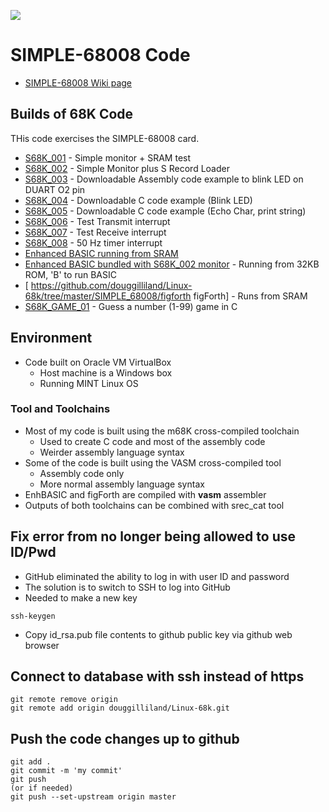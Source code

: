 <img src="http://land-boards.com/blwiki/images/d/d4/SIMPLE-68008_P475-720px.jpg"></img>

= SIMPLE-68008 Code =

* [http://land-boards.com/blwiki/index.php?title=SIMPLE-68008 SIMPLE-68008 Wiki page]

== Builds of 68K Code ==

THis code exercises the SIMPLE-68008 card.

* [https://github.com/douggilliland/Linux-68k/blob/master/SIMPLE_68008/S68K_001/S68K_001.s S68K_001] - Simple monitor + SRAM test 
* [https://github.com/douggilliland/Linux-68k/blob/master/SIMPLE_68008/S68K_001/S68K_002.s S68K_002] - Simple Monitor plus S Record Loader
* [https://github.com/douggilliland/Linux-68k/blob/master/SIMPLE_68008/S68K_001/S68K_003.s S68K_003] - Downloadable Assembly code example to blink LED on DUART O2 pin
* [https://github.com/douggilliland/Linux-68k/blob/master/SIMPLE_68008/S68K_001/S68K_004.s S68K_004] - Downloadable C code example (Blink LED)
* [https://github.com/douggilliland/Linux-68k/blob/master/SIMPLE_68008/S68K_001/S68K_005.s S68K_005] - Downloadable C code example (Echo Char, print string)
* [https://github.com/douggilliland/Linux-68k/blob/master/SIMPLE_68008/S68K_001/S68K_006.s S68K_006] - Test Transmit interrupt
* [https://github.com/douggilliland/Linux-68k/blob/master/SIMPLE_68008/S68K_001/S68K_007.s S68K_007] - Test Receive interrupt
* [https://github.com/douggilliland/Linux-68k/blob/master/SIMPLE_68008/S68K_001/S68K_008.s S68K_008] - 50 Hz timer interrupt
* [https://github.com/douggilliland/Linux-68k/tree/master/SIMPLE_68008/S68K_enhbasic Enhanced BASIC running from SRAM]
* [https://github.com/douggilliland/Linux-68k/tree/master/SIMPLE_68008/S68K_enhbasic_ROM Enhanced BASIC bundled with S68K_002 monitor] - Running from 32KB ROM, 'B' to run BASIC 
* [ https://github.com/douggilliland/Linux-68k/tree/master/SIMPLE_68008/figforth figForth] - Runs from SRAM
* [https://github.com/douggilliland/Linux-68k/tree/master/SIMPLE_68008/S68K_GAME_01 S68K_GAME_01] - Guess a number (1-99) game in C

== Environment ==

* Code built on Oracle VM VirtualBox
** Host machine is a Windows box
** Running MINT Linux OS

=== Tool and Toolchains ===

* Most of my code is built using the m68K cross-compiled toolchain
** Used to create C code and most of the assembly code
** Weirder assembly language syntax
* Some of the code is built using the VASM cross-compiled tool
** Assembly code only
** More normal assembly language syntax
* EnhBASIC and figForth are compiled with '''vasm''' assembler
* Outputs of both toolchains can be combined with srec_cat tool

== Fix error from no longer being allowed to use ID/Pwd ==

* GitHub eliminated the ability to log in with user ID and password
* The solution is to switch to SSH to log into GitHub
* Needed to make a new key
<pre>
ssh-keygen
</pre>
* Copy id_rsa.pub file contents to github public key via github web browser

== Connect to database with ssh instead of https ==

<pre>
git remote remove origin
git remote add origin douggilliland/Linux-68k.git
</pre>

== Push the code changes up to github ==

<pre>
git add .
git commit -m 'my commit'
git push
(or if needed)
git push --set-upstream origin master
</pre>
